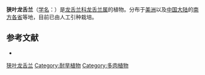 {{Speciesbox
| name = 狭叶龙舌兰
| status = 
| status_system = 
| image = Agaveespinho2.jpg 
| image_width = 220px
| image_caption = 狭叶龙舌兰 
| genus = Agave
| species = angustifolia
| authority = Haw.
}}

'''狭叶龙舌兰'''（[[学名|学名]]：{{lang|la|''Agave angustifolia''}}）是[[龙舌兰科|龙舌兰科]][[龙舌兰属|龙舌兰属]]的植物。分布于[[美洲|美洲]]以及[[中国大陆|中国大陆]]的[[南方各省|南方各省]]等地，目前已由人工引种栽培。

== 参考文献 ==
<div class="references-small">
* {{cite web| url =http://www.bioinfo.cn/db05/KmzwSpecies.php?action=view&id=1049| title =狭叶龙舌兰| work =《中国高等植物数据库全库》| publisher =中国科学院微生物研究所| author =昆明植物研究所| accessdate =2009-02-22| deadurl =yes| archiveurl =https://web.archive.org/web/20160305041111/http://www.bioinfo.cn/db05/KmzwSpecies.php?action=view&id=1049| archivedate =2016-03-05}}
</div>
{{Taxonbar|from=Q134466}}

[[Category:龙舌兰属|狭叶龙舌兰]]
[[Category:耐旱植物|Category:耐旱植物]]
[[Category:多肉植物|Category:多肉植物]]


{{植物小作品}}